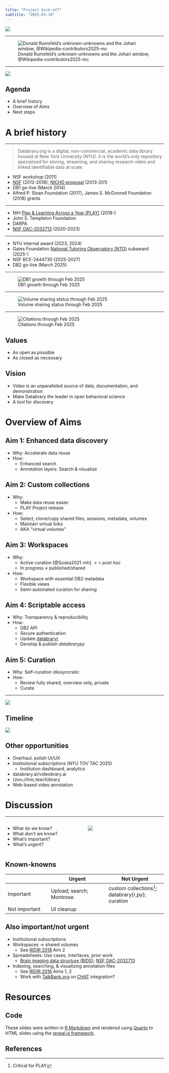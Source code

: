 ```yaml
---
title: "Project kick-off"
subtitle: "2025-03-10"
---
```


![](../include/img/databrary-logo.png)

---

![Donald Rumsfeld's unknown-unknowns and the Johari window, @Wikipedia-contributors2025-mc](../include/img/johari-window-wikipedia.png)

---

![](https://cdn.vertex42.com/ExcelTemplates/Images/eisenhower-matrix-urgent-important-four-quadrants.png){fig-align="center"}

## Agenda

- A brief history
- Overview of Aims
- Next steps

# A brief history

---

>Databrary.org is a digital, non-commercial, academic data library housed at New York University (NYU). It is the world’s only repository specialized for storing, streaming, and sharing research video and linked identifiable data at scale.

<!-- ## Milestones -->

- NSF workshop (2011)
- [NSF](https://databrary.org/volume/1/folder/9807/file/315) (2012-2018); [NICHD proposal](https://databrary.org/volume/1/folder/9807/file/314) (2013-201)
- DB1 go-live (March 2014)
<!-- - *NSF RIDIR proposals [2016](../proposal.qmd#nsf-1637099), [2017](../proposal.qmd#nsf-1738437), [2018](../proposal.qmd#nsf-1731539)* -->
- Alfred P. Sloan Foundation (2017), James S. McDonnell Foundation (2018) grants

---

- NIH [Play & Learning Across a Year (PLAY)](https://play-project.org) (2018-)
- John S. Templeton Foundation
- DARPA
- [NSF OAC-2032713](https://databrary.github.io/nsf-oac-2032713) (2020-2023)
<!-- - ~~NIH Zoobrary proposal (2023)~~ -->

---

- NYU internal award (2023, 2024)
<!-- - ~~NIMH & NICHD contracts (2024)~~ -->
<!-- - ~~NYU TOV TAC (2024)~~ -->
- Gates Foundation [National Tutoring Observatory (NTO)](https://nationaltutoringobservatory.org) subaward (2025-)
- NSF BCE-2444730 (2025-2027)
- DB2 go-live (March 2025)

---

![DB1 growth through Feb 2025](https://databrary.github.io/analytics/weekly_files/figure-html/fig-databrary-inst-invest-timeseries-1.png)

---

![Volume sharing status through Feb 2025](https://databrary.github.io/analytics/weekly_files/figure-html/db-vols-plot-1.png)

---

![Citations through Feb 2025](https://databrary.github.io/analytics/weekly_files/figure-html/db-dv-citations-plot-1.png)

## Values

- As open as possible
- As closed as necessary

## Vision

- Video is an unparalleled source of data, documentation, and demonstration
- Make Databrary *the* leader in open behavioral science
- A tool for discovery

# Overview of Aims

## Aim 1: Enhanced data discovery

- Why: Accelerate data reuse
- How:
  - Enhanced search
  - Annotation layers: Search & visualize
  
## Aim 2: Custom collections

- Why: 
  - Make data reuse easier
  - PLAY Project release
- How:
  - Select, clone/copy shared files, sessions, metadata, volumes
  - Maintain virtual links
  - AKA "virtual volumes"
  
## Aim 3: Workspaces

- Why: 
  - Active curation [@Soska2021-mh] $>>$ *post hoc*
  - In progress $\neq$ published/shared
- How:
  - Workspace with essential DB2 metadata
  - Flexible views
  - Semi-automated curation for sharing
  
## Aim 4: Scriptable access

- Why: Transparency & reproducibility
- How:
  - DB2 API
  - Secure authentication
  - Update [databraryr](https://databrary.github.io/databraryr)
  - Develop & publish *databrarypy*

## Aim 5: Curation

- Why: Self-curation idiosyncratic
- How:
  - Review fully shared, overview only, private
  - Curate
  
---

![](../include/img/Fig-1-Aims-v2.png)

## Timeline

![](../include/img/timeline-2024-07-19v01.png)

## Other opportunities

- Overhaul, polish UI/UX
- Institutional subscriptions (NYU TOV TAC 2025)
  - Institution dashboard, analytics
- databrary.ai/videobrary.ai
- {zoo,clinic,teach}brary
- Web-based video annotation

# Discussion

---

:::: {.columns}
::: {.column width=50%}
- What do we know?
- What *don't* we know?
- What's important?
- What's urgent?
:::
::: {.column width=50%}
![](https://cdn.vertex42.com/ExcelTemplates/Images/eisenhower-matrix-urgent-important-four-quadrants.png){fig-align="center"}
:::
::::

## Known-knowns

| | Urgent | Not Urgent|
| --- | ---- | ---- |
| Important | Upload; search; Montrose | custom collections^[Critical for PLAY]; databrary{r,py}; curation |
| Not important | UI cleanup | |

## Also important/not urgent

- Institutional subscriptions
- Workspaces $\rightarrow$ shared volumes
  - See [RIDIR 2018](../proposal.qmd#nsf-1831539) Aim 2
- Spreadsheets: Use cases, interfaces, prior work
  - [Brain imaging data structure (BIDS)](https://bids.neuroimaging.io); [NSF OAC-2032713](https://databrary.github.io/nsf-oac-2032713)
- Indexing, searching, & visualizing annotation files
  - See [RIDIR 2016](../proposal.qmd#nsf-1637099) Aims 1, 2
  - Work with [TalkBank.org](https://talkbank.org) on [CHAT](https://talkbank.org/manuals/CHAT.html) integration?
  
# Resources

## Code

These slides were written in [R Markdown](https://rmarkdown.rstudio.com) and rendered using [Quarto](https://quarto.org) to HTML slides using the [reveal.js framework](https://revealjs.com).

## References
